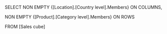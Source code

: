 SELECT
NON EMPTY {[Location].[Country level].Members} ON COLUMNS,

NON EMPTY {[Product].[Category level].Members} ON ROWS

FROM [Sales cube]